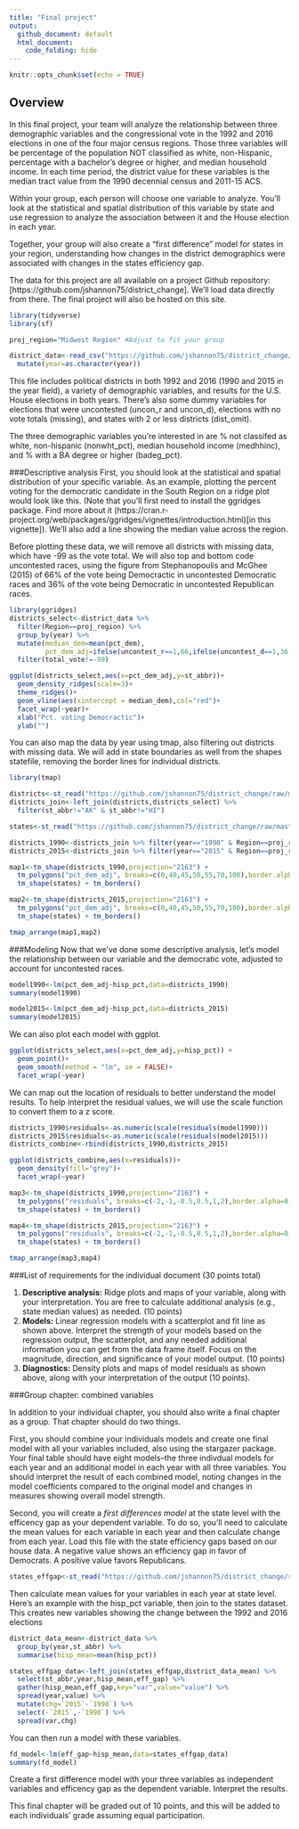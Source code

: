 ```yaml
---
title: "Final project"
output:
  github_document: default
  html_document:
    code_folding: hide
---
```


```r
knitr::opts_chunk$set(echo = TRUE)
```

## Overview

In this final project, your team will analyze the relationship between three demographic variables and the congressional vote in the 1992 and 2016 elections in one of the four major census regions. Those three variables will be percentage of the population NOT classified as white, non-Hispanic, percentage with a bachelor's degree or higher, and median household income. In each time period, the district value for these variables is the median tract value from the 1990 decennial census and 2011-15 ACS.

Within your group, each person will choose one variable to analyze. You'll look at the statistical and spatial distribution of this variable by state and use regression to analyze the association between it and the House election in each year.

Together, your group will also create a "first difference" model for states in your region, understanding how changes in the district demographics were associated with changes in the states efficiency gap.

The data for this project are all available on a project Github repository: [https://github.com/jshannon75/district_change]. We'll load data directly from there. The final project will also be hosted on this site.

```r
library(tidyverse)
library(sf)

proj_region="Midwest Region" #Adjust to fit your group

district_data<-read_csv("https://github.com/jshannon75/district_change/raw/master/districts_data_all.csv") %>%
  mutate(year=as.character(year))
```

This file includes political districts in both 1992 and 2016 (1990 and 2015 in the year field), a variety of demographic variables, and results for the U.S. House elections in both years. There's also some dummy variables for elections that were uncontested (uncon_r and uncon_d), elections with no vote totals (missing), and states with 2 or less districts (dist_omit).

The three demographic variables you're interested in are % not classifed as white, non-hispanic (nonwht_pct), median household income (medhhinc), and % with a BA degree or higher (badeg_pct). 

###Descriptive analysis
First, you should look at the statistical and spatial distribution of your specific variable. As an example, plotting the percent voting for the democratic candidate in the South Region on a ridge plot would look like this. (Note that you'll first need to install the ggridges package. Find more about it (https://cran.r-project.org/web/packages/ggridges/vignettes/introduction.html)[in this vignette]). We'll also add a line showing the median value across the region.

Before plotting these data, we will remove all districts with missing data, which have -99 as the vote total. We will also top and bottom code uncontested races, using the figure from Stephanopoulis and McGhee (2015) of 66% of the vote being Democractic in uncontested Democratic races and 36% of the vote being Democratic in uncontested Republican races.

```r
library(ggridges)
districts_select<-district_data %>%
  filter(Region==proj_region) %>%
  group_by(year) %>%
  mutate(median_dem=mean(pct_dem),
         pct_dem_adj=ifelse(uncontest_r==1,66,ifelse(uncontest_d==1,36,pct_dem))) %>%
  filter(total_vote!=-99)

ggplot(districts_select,aes(x=pct_dem_adj,y=st_abbr))+
  geom_density_ridges(scale=3)+
  theme_ridges()+
  geom_vline(aes(xintercept = median_dem),col="red")+
  facet_wrap(~year)+
  xlab("Pct. voting Democractic")+
  ylab("")
```

You can also map the data by year using tmap, also filtering out districts with missing data. We will add in state boundaries as well from the shapes statefile, removing the border lines for individual districts.

```r
library(tmap)

districts<-st_read("https://github.com/jshannon75/district_change/raw/master/districts_all.geojson",stringsAsFactors=FALSE) 
districts_join<-left_join(districts,districts_select) %>%
  filter(st_abbr!="AK" & st_abbr!="HI")

states<-st_read("https://github.com/jshannon75/district_change/raw/master/USstates_48.geojson") %>% filter(Region==proj_region)

districts_1990<-districts_join %>% filter(year=="1990" & Region==proj_region)
districts_2015<-districts_join %>% filter(year=="2015" & Region==proj_region)

map1<-tm_shape(districts_1990,projection="2163") +
  tm_polygons("pct_dem_adj", breaks=c(0,40,45,50,55,70,100),border.alpha=0)+
  tm_shape(states) + tm_borders()

map2<-tm_shape(districts_2015,projection="2163") +
  tm_polygons("pct_dem_adj", breaks=c(0,40,45,50,55,70,100),border.alpha=0)+
  tm_shape(states) + tm_borders()

tmap_arrange(map1,map2)
```

###Modeling
Now that we've done some descriptive analysis, let's model the relationship between our variable and the democratic vote, adjusted to account for uncontested races.

```r
model1990<-lm(pct_dem_adj~hisp_pct,data=districts_1990)
summary(model1990)

model2015<-lm(pct_dem_adj~hisp_pct,data=districts_2015)
summary(model2015)
```

We can also plot each model with ggplot.

```r
ggplot(districts_select,aes(x=pct_dem_adj,y=hisp_pct)) + 
  geom_point()+
  geom_smooth(method = "lm", se = FALSE)+
  facet_wrap(~year)
```

We can map out the location of residuals to better understand the model results. To help interpret the residual values, we will use the scale function to convert them to a z score.

```r
districts_1990$residuals<-as.numeric(scale(residuals(model1990)))
districts_2015$residuals<-as.numeric(scale(residuals(model2015)))
districts_combine<-rbind(districts_1990,districts_2015)

ggplot(districts_combine,aes(x=residuals))+
  geom_density(fill="grey")+
  facet_wrap(~year)

map3<-tm_shape(districts_1990,projection="2163") +
  tm_polygons("residuals", breaks=c(-2,-1,-0.5,0.5,1,2),border.alpha=0)+
  tm_shape(states) + tm_borders()

map4<-tm_shape(districts_2015,projection="2163") +
  tm_polygons("residuals", breaks=c(-2,-1,-0.5,0.5,1,2),border.alpha=0)+
  tm_shape(states) + tm_borders()

tmap_arrange(map3,map4)
```

###List of requirements for the individual document (30 points total)

1. **Descriptive analysis:** Ridge plots and maps of your variable, along with your interpretation. You are free to calculate additional analysis (e.g., state median values) as needed. (10 points)
3. **Models:** Linear regression models with a scatterplot and fit line as shown above. Interpret the strength of your models based on the regression output, the scatterplot, and any needed additional information you can get from the data frame itself. Focus on the magnitude, direction, and significance of your model output. (10 points)
4. **Diagnostics:** Density plots and maps of model residuals as shown above, along with your interpretation of the output (10 points).

###Group chapter: combined variables

In addition to your individual chapter, you should also write a final chapter as a group. That chapter should do two things. 

First, you should combine your individuals models and create one final model with all your variables included, also using the stargazer package. Your final table should have eight models--the three indivdual models for each year and an additional model in each year with all three variables. You should interpret the result of each combined model, noting changes in the model coefficients compared to the original model and changes in measures showing overall model strength.

Second, you will create a *first differences model* at the state level with the efficency gap as your dependent variable. To do so, you'll need to calculate the mean values for each variable in each year and then calculate change from each year. Load this file with the state efficiency gaps based on our house data. A negative value shows an efficiency gap in favor of Democrats. A positive value favors Republicans.

```r
states_effgap<-st_read("https://github.com/jshannon75/district_change/raw/master/USstates_48_effgap.geojson")
```

Then calculate mean values for your variables in each year at state level. Here's an example with the hisp_pct variable, then join to the states dataset. This creates new variables showing the change between the 1992 and 2016 elections

```r
district_data_mean<-district_data %>%
  group_by(year,st_abbr) %>%
  summarise(hisp_mean=mean(hisp_pct))

states_effgap_data<-left_join(states_effgap,district_data_mean) %>%
  select(st_abbr,year,hisp_mean,eff_gap) %>%
  gather(hisp_mean,eff_gap,key="var",value="value") %>%
  spread(year,value) %>%
  mutate(chg=`2015`-`1990`) %>%
  select(-`2015`,-`1990`) %>%
  spread(var,chg)
```

You can then run a model with these variables.

```r
fd_model<-lm(eff_gap~hisp_mean,data=states_effgap_data)
summary(fd_model)
```

Create a first difference model with your three variables as independent variables and efficency gap as the dependent variable. Interpret the results.

This final chapter will be graded out of 10 points, and this will be added to each individuals' grade assuming equal participation.